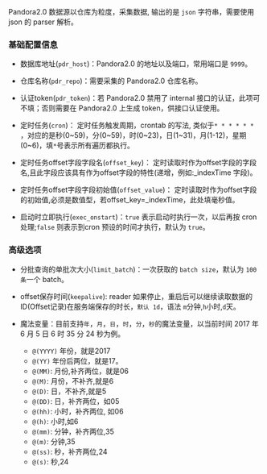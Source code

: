 Pandora2.0 数据源以仓库为粒度，采集数据, 输出的是 `json` 字符串，需要使用 json 的 parser 解析。

### **基础配置信息**

  * 数据库地址(`pdr_host`)：Pandora2.0 的地址以及端口，常用端口是 `9999`。
  
  * 仓库名称(`pdr_repo`)：需要采集的 Pandora2.0 仓库名称。
  
  * 认证token(`pdr_token`)：若 Pandora2.0 禁用了 internal 接口的认证，此项可不填；否则需要在 Pandora2.0 上生成 token，供接口认证使用。
  
  * 定时任务(`cron`)： 定时任务触发周期，crontab 的写法, 类似于`* * * * * *` ，对应的是秒(0~59)，分(0~59)，时(0~23)，日(1~31)，月(1-12)，星期(0~6)，填`*`号表示所有遍历都执行。
  
  * 定时任务offset字段字段名(`offset_key`)： 定时读取时作为offset字段的字段名,且此字段应该具有作为offset字段的特性(递增，例如:_indexTime 字段)。

  * 定时任务offset字段字段初始值(`offset_value`)： 定时读取时作为offset字段的初始值,必须是数值型，若offset_key=_indexTime，此处填毫秒值。
 
  * 启动时立即执行(`exec_onstart`)：`true` 表示启动时执行一次，以后再按 cron 处理;`false` 则表示到cron 预设的时间才执行，默认为 `true`。

### **高级选项**
 
  * 分批查询的单批次大小(`limit_batch`)：一次获取的 `batch size`，默认为 `100 条`一个 batch。
  
  * offset保存时间(`keepalive`): reader 如果停止，重启后可以继续读取数据的 ID(Offset记录)在服务端保存的时长，`默认 1d`，语法 `m`分钟,`h`小时,`d`天。 



* 魔法变量：目前支持`年`，`月`，`日`，`时`，`分`，`秒`的魔法变量，以当前时间 2017 年 6 月 5 日 6 时 35 分 24 秒为例。
	* `@(YYYY)` 年份，就是2017 
	* `@(YY)` 年份后两位，就是17。
	* `@(MM)`: 月份,补齐两位，就是06
	* `@(M)`: 月份，不补齐,就是6
	* `@(D)`: 日，不补齐,就是5
	* `@(DD)`: 日，补齐两位，如05
	* `@(hh)`: 小时，补齐两位, 如06
	* `@(h)`: 小时,如6
	* `@(mm)`: 分钟，补齐两位,35
	* `@(m)`: 分钟,35
	* `@(ss)`: 秒，补齐两位,24
	* `@(s)`: 秒,24